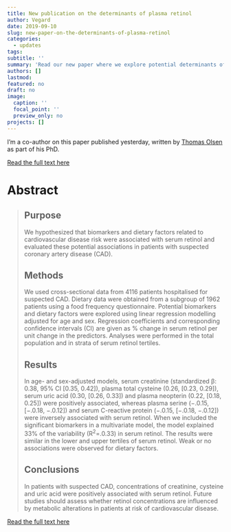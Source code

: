 ```yaml
---
title: New publication on the determinants of plasma retinol
author: Vegard
date: 2019-09-10
slug: new-paper-on-the-determinants-of-plasma-retinol
categories:
  - updates
tags:
subtitle: ''
summary: 'Read our new paper where we explore potential determinants of serum retinol (vitamin A)'
authors: []
lastmod: 
featured: no
draft: no
image:
  caption: ''
  focal_point: ''
  preview_only: no
projects: []
---
```


I'm a co-author on this paper published yesterday, written by [Thomas Olsen](https://www.facebook.com/tho.ols1) as part of his PhD. 

[Read the full text here](https://link.springer.com/article/10.1007/s00394-019-02086-2)

# Abstract 

> ## Purpose
> We hypothesized that biomarkers and dietary factors related to cardiovascular disease risk were associated with serum retinol and evaluated these potential associations in patients with suspected coronary artery disease (CAD).
> 
> ## Methods
> We used cross-sectional data from 4116 patients hospitalised for suspected CAD. Dietary data were obtained from a subgroup of 1962 patients using a food frequency questionnaire. Potential biomarkers and dietary factors were explored using linear regression modelling adjusted for age and sex. Regression coefficients and corresponding confidence intervals (CI) are given as  % change in serum retinol per unit change in the predictors. Analyses were performed in the total population and in strata of serum retinol tertiles.
>
> ## Results
> In age- and sex-adjusted models, serum creatinine (standardized β: 0.38, 95% CI [0.35, 0.42]), plasma total cysteine (0.26, [0.23, 0.29]), serum uric acid (0.30, [0.26, 0.33]) and plasma neopterin (0.22, [0.18, 0.25]) were positively associated, whereas plasma serine (−.0.15, [−.0.18, −.0.12]) and serum C-reactive protein (−.0.15, [−.0.18, −.0.12]) were inversely associated with serum retinol. When we included the significant biomarkers in a multivariate model, the model explained 33% of the variability (R^2^=.0.33) in serum retinol. The results were similar in the lower and upper tertiles of serum retinol. Weak or no associations were observed for dietary factors.
>
> ## Conclusions
> In patients with suspected CAD, concentrations of creatinine, cysteine and uric acid were positively associated with serum retinol. Future studies should assess whether retinol concentrations are influenced by metabolic alterations in patients at risk of cardiovascular disease.

[Read the full text here](https://link.springer.com/article/10.1007/s00394-019-02086-2)